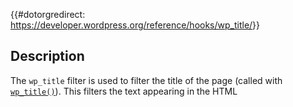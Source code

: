 {{#dotorgredirect: https://developer.wordpress.org/reference/hooks/wp_title/}}

==Description==
The <code>wp_title</code> filter is used to filter the title of the page (called with <code>[[Function_Reference/wp_title|wp_title()]]</code>). This filters the text appearing in the HTML <title> tag (sometimes called the "title tag" or "meta title"), not the post, page, or category title. 

A plugin (or theme) can register as a content filter with the code:

<code><pre><?php add_filter( 'wp_title', 'filter_function_name', 10, 2 ) ?></pre></code>

Where 'filter_function_name' is the function WordPress should call when the content is being retrieved. Note that the filter function  <b>must</b> return the content after it is finished processing, or the title will be blank and other plugins also filtering the content may generate errors.

'''filter_function_name''' should be unique function name. It cannot match any other function name already declared.

== Parameters ==
{{Parameter|$title|string|Title of the page.}}
{{Parameter|$sep|string|How to separate the various items within the page title. Default is '&raquo;'.|optional}}
{{Parameter|$seplocation|string|Direction to display title, 'right'.|optional}}

== Examples ==

=== header.php ===
<pre>
<title><?php wp_title('&#124;', true, 'right'); ?></title>
</pre>

=== functions.php ===
<pre>
/**
 * Creates a nicely formatted and more specific title element text
 * for output in head of document, based on current view.
 *
 * @since Twenty Twelve 1.0
 *
 * @param string $title Default title text for current view.
 * @param string $sep Optional separator.
 * @return string Filtered title.
 */
function twentytwelve_wp_title( $title, $sep ) {
	global $paged, $page;

	if ( is_feed() )
		return $title;

	// Add the site name.
	$title .= get_bloginfo( 'name' );

	// Add the site description for the home/front page.
	$site_description = get_bloginfo( 'description', 'display' );
	if ( $site_description && ( is_home() || is_front_page() ) )
		$title = "$title $sep $site_description";

	// Add a page number if necessary.
	if ( $paged >= 2 || $page >= 2 )
		$title = "$title $sep " . sprintf( __( 'Page %s', 'twentytwelve' ), max( $paged, $page ) );

	return $title;
}
add_filter( 'wp_title', 'twentytwelve_wp_title', 10, 2 );
</pre>

==See Also==
* [[Plugin_API#Create_a_Filter_Function|Creating a Filter Function]]
* [[Function_Reference/add_filter|add_filter()]]
* [[Function_Reference/wp_title|wp_title()]]

[[Category:Filters]]